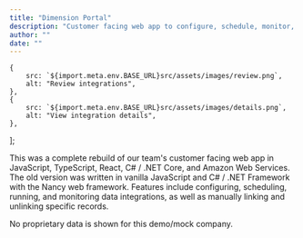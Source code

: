 ```yaml
---
title: "Dimension Portal"
description: "Customer facing web app to configure, schedule, monitor, and run data integrations."
author: ""
date: ""
---
```



    {
        src: `${import.meta.env.BASE_URL}src/assets/images/review.png`,
        alt: "Review integrations",
    },
    {
        src: `${import.meta.env.BASE_URL}src/assets/images/details.png`,
        alt: "View integration details",
    },
];

This was a complete rebuild of our team's customer facing web app in JavaScript, TypeScript, React, C# / .NET Core, and Amazon Web Services. The old version was written in vanilla JavaScript and C# / .NET Framework with the Nancy web framework. Features include configuring, scheduling, running, and monitoring data integrations, as well as manually linking and unlinking specific records.

No proprietary data is shown for this demo/mock company.

<ExpandableImage images={images} client:load />
<br />
<YouTubeEmbed videoId="2IV3T1Egr9I" />
